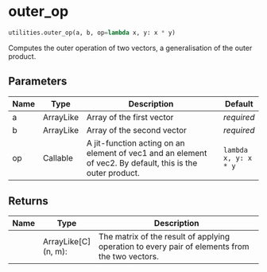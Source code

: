 # outer_op { #jax_idem.utilities.outer_op }

```python
utilities.outer_op(a, b, op=lambda x, y: x * y)
```

Computes the outer operation of two vectors, a generalisation of the outer
product.

## Parameters {.doc-section .doc-section-parameters}

| Name   | Type      | Description                                                                                                | Default              |
|--------|-----------|------------------------------------------------------------------------------------------------------------|----------------------|
| a      | ArrayLike | Array of the first vector                                                                                  | _required_           |
| b      | ArrayLike | Array of the second vector                                                                                 | _required_           |
| op     | Callable  | A jit-function acting on an element of vec1 and an element of vec2. By default, this is the outer product. | `lambda x, y: x * y` |

## Returns {.doc-section .doc-section-returns}

| Name   | Type                   | Description                                                                                    |
|--------|------------------------|------------------------------------------------------------------------------------------------|
|        | ArrayLike\[C\] (n, m): | The matrix of the result of applying operation to every pair of elements from the two vectors. |